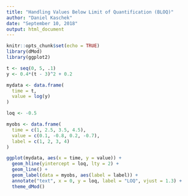 ```yaml
---
title: "Handling Values Below Limit of Quantification (BLOQ)"
author: "Daniel Kaschek"
date: "September 10, 2018"
output: html_document
---
```


```r
knitr::opts_chunk$set(echo = TRUE)
library(dMod)
library(ggplot2)
```

```r
t <- seq(0, 5, .1)
y <- 0.4*(t - 3)^2 + 0.2

mydata <- data.frame(
  time = t,
  value = log(y)
)

loq <- -0.5

myobs <- data.frame(
  time = c(1, 2.5, 3.5, 4.5),
  value = c(0.1, -0.8, 0.2, -0.7),
  label = c(1, 2, 3, 4)
)

ggplot(mydata, aes(x = time, y = value)) +
  geom_hline(yintercept = loq, lty = 2) +
  geom_line() +
  geom_label(data = myobs, aes(label = label)) +
  annotate("text", x = 0, y = loq, label = "LOQ", vjust = 1.3) +
  theme_dMod()

```

